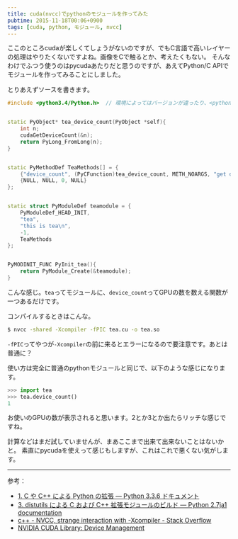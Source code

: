 ```yaml
---
title: cuda(nvcc)でpythonのモジュールを作ってみた
pubtime: 2015-11-18T00:06+0900
tags: [cuda, python, モジュール, nvcc]
---
```


ここのところcudaが楽しくてしょうがないのですが、でもC言語で高いレイヤーの処理はやりたくないですよね。画像をCで触るとか、考えたくもない。
そんなわけでふつう使うのはpycudaあたりだと思うのですが、あえてPython/C APIでモジュールを作ってみることにしました。

とりあえずソースを書きます。
``` cpp
#include <python3.4/Python.h>  // 環境によってはバージョンが違ったり、<python.h>だけで良かったりするかも。


static PyObject* tea_device_count(PyObject *self){
    int n;
    cudaGetDeviceCount(&n);
    return PyLong_FromLong(n);
}


static PyMethodDef TeaMethods[] = {
    {"device_count", (PyCFunction)tea_device_count, METH_NOARGS, "get device count."},
    {NULL, NULL, 0, NULL}
};


static struct PyModuleDef teamodule = {
    PyModuleDef_HEAD_INIT,
    "tea",
    "this is tea\n",
    -1,
    TeaMethods
};


PyMODINIT_FUNC PyInit_tea(){
    return PyModule_Create(&teamodule);
}
```
こんな感じ。`tea`ってモジュールに、`device_count`ってGPUの数を数える関数が一つあるだけです。

コンパイルするときはこんな。
``` bash
$ nvcc -shared -Xcompiler -fPIC tea.cu -o tea.so
```
`-fPIC`ってやつが`-Xcompiler`の前に来るとエラーになるので要注意です。あとは普通に？

使い方は完全に普通のpythonモジュールと同じで、以下のような感じになります。
``` python
>>> import tea
>>> tea.device_count()
1
```
お使いのGPUの数が表示されると思います。2とか3とか出たらリッチな感じですね。

計算などはまだ試していませんが、まあここまで出来て出来ないことはないかと。
素直にpycudaを使えって感じもしますが、これはこれで悪くない気がします。

---

参考：
- [1. C や C++ による Python の拡張 &mdash; Python 3.3.6 ドキュメント](http://docs.python.jp/3.3/extending/extending.html)
- [3. distutils による C および C++ 拡張モジュールのビルド &mdash; Python 2.7ja1 documentation](http://docs.python.jp/2/extending/building.html)
- [c++ - NVCC, strange interaction with -Xcompiler - Stack Overflow](http://stackoverflow.com/questions/26674885/nvcc-strange-interaction-with-xcompiler)
- [NVIDIA CUDA Library: Device Management](http://developer.download.nvidia.com/compute/cuda/4_1/rel/toolkit/docs/online/group__CUDART__DEVICE.html)
